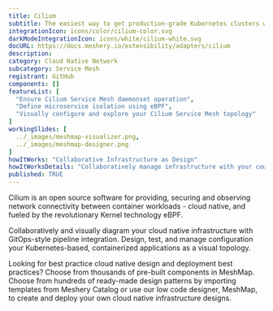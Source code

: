 ```yaml
---
title: Cilium
subtitle: The easiest way to get production-grade Kubernetes clusters with Cilium up and running
integrationIcon: icons/color/cilium-color.svg
darkModeIntegrationIcon: icons/white/cilium-white.svg
docURL: https://docs.meshery.io/extensibility/adapters/cilium
description: 
category: Cloud Native Network
subcategory: Service Mesh
registrant: GitHub
components: []
featureList: [
  "Ensure Cilium Service Mesh daemonset operation",
  "Define microservice isolation using eBPF",
  "Visually configure and explore your Cilium Service Mesh topology"
]
workingSlides: [
  ../_images/meshmap-visualizer.png,
  ../_images/meshmap-designer.png
]
howItWorks: "Collaborative Infrastructure as Design"
howItWorksDetails: "Collaboratively manage infrastructure with your coworkers synchronously sharing the same designs."
published: TRUE
---
```

<p>
Cilium is an open source software for providing, securing and observing network connectivity between container workloads - cloud native, and fueled by the revolutionary Kernel technology eBPF.
</p>
<p>
    Collaboratively and visually diagram your cloud native infrastructure with GitOps-style pipeline integration. Design, test, and manage configuration your Kubernetes-based, containerized applications as a visual topology.
</p>
<p>
    Looking for best practice cloud native design and deployment best practices? Choose from thousands of pre-built components in MeshMap. Choose from hundreds of ready-made design patterns by importing templates from Meshery Catalog or use our low code designer, MeshMap, to create and deploy your own cloud native infrastructure designs.
</p>
